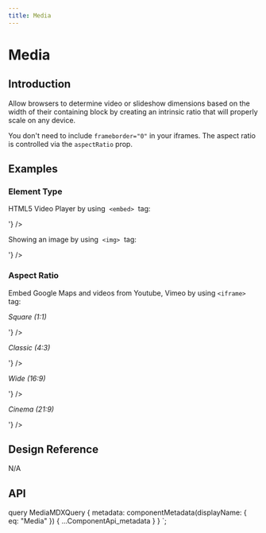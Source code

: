 ```yaml
---
title: Media
---
```



# Media

## Introduction

Allow browsers to determine video or slideshow dimensions based on the width of their containing block by creating an intrinsic ratio that will properly scale on any device.

You don't need to include `frameborder="0"`  in your iframes. The aspect ratio is controlled via the `aspectRatio` prop.

## Examples

### Element Type

<div className="Grid">
  <div className="u-sizeFull lg:u-size1of2 u-marginBottomMedium">
    <p>
      HTML5 Video Player by using&nbsp;
      <code>&lt;embed&gt;</code>
      &nbsp;tag:
    </p>
    <CodeView codeText={'<Media src="https://commondatastorage.googleapis.com/gtv-videos-bucket/sample/BigBuckBunny.mp4" type="video/webm" title="Video example" />'} />
  </div>
  <div className="u-sizeFull lg:u-size1of2 u-marginBottomMedium">
    <p>
      Showing an image by using&nbsp;
      <code>&lt;img&gt;</code>
      &nbsp;tag:
    </p>
    <CodeView codeText={'<Media as="img" src="https://images.pexels.com/photos/461198/pexels-photo-461198.jpeg?auto=compress&cs=tinysrgb&dpr=3&h=750&w=1260" alt="Image" title="Image from https://images.pexels.com" />'} />
  </div>
</div>

### Aspect Ratio

Embed Google Maps and videos from Youtube, Vimeo by using `<iframe>` tag:

<div className="Grid">
  <div className="u-sizeFull lg:u-size1of2 u-marginBottomMedium">
    <p><em>Square (1:1)</em></p>
    <CodeView codeText={'<Media as="iframe" aspectRatio="square" src="https://www.google.com/maps/embed?pb=!1m18!1m12!1m3!1d50585.80752281471!2d-122.40243146636166!3d37.58773037709596!2m3!1f0!2f0!3f0!3m2!1i1024!2i768!4f13.1!3m3!1m2!1s0x808f7625549b8e59%3A0xbbcfa3e532f8f4f!2sBurlingame%2C%20CA%2C%20USA!5e0!3m2!1sen!2s!4v1587037928284!5m2!1sen!2s" />'} />
  </div>
  <div className="u-sizeFull lg:u-size1of2 u-marginBottomMedium">
    <p><em>Classic (4:3)</em></p>
    <CodeView codeText={'  <Media as="iframe" aspectRatio="classic" src="https://www.google.com/maps/embed?pb=!1m18!1m12!1m3!1d50585.80752281471!2d-122.40243146636166!3d37.58773037709596!2m3!1f0!2f0!3f0!3m2!1i1024!2i768!4f13.1!3m3!1m2!1s0x808f7625549b8e59%3A0xbbcfa3e532f8f4f!2sBurlingame%2C%20CA%2C%20USA!5e0!3m2!1sen!2s!4v1587037928284!5m2!1sen!2s" />'} />
  </div>
  <div className="u-sizeFull lg:u-size1of2 u-marginBottomMedium">
    <p><em>Wide (16:9)</em></p>
    <CodeView codeText={'<Media as="iframe" aspectRatio="wide" src="https://player.vimeo.com/video/311342841?title=0&byline=0&portrait=0" />'} />
  </div>
  <div className="u-sizeFull lg:u-size1of2 u-marginBottomMedium">
    <p><em>Cinema (21:9)</em></p>
    <CodeView codeText={' <Media as="iframe" aspectRatio="cinema" src="https://www.youtube.com/embed/ISJMsVhY5Yk" allow="accelerometer; autoplay; encrypted-media; gyroscope; picture-in-picture" />'} />
  </div>
</div>

## Design Reference

N/A

## API

<ComponentApi metadata={props.data.metadata} />


  query MediaMDXQuery {
    metadata: componentMetadata(displayName: { eq: "Media" }) {
      ...ComponentApi_metadata
    }
  }
`;
